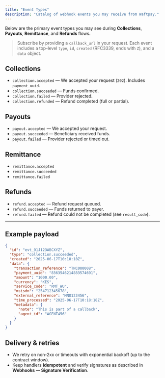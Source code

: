 ```yaml
---
title: "Event Types"
description: "Catalog of webhook events you may receive from Waftpay."
---
```


Below are the primary event types you may see during **Collections**, **Payouts**, **Remittance**, and **Refunds** flows.

> Subscribe by providing a `callback_url` in your request. Each event includes a top-level `type`, `id`, `created` (RFC3339, ends with `Z`), and a `data` object.

## Collections

- `collection.accepted` — We accepted your request (`202`). Includes `payment_uuid`.
- `collection.succeeded` — Funds confirmed.
- `collection.failed` — Provider rejected.
- `collection.refunded` — Refund completed (full or partial).

## Payouts

- `payout.accepted` — We accepted your request.
- `payout.succeeded` — Beneficiary received funds.
- `payout.failed` — Provider rejected or timed out.

## Remittance

- `remittance.accepted`
- `remittance.succeeded`
- `remittance.failed`

## Refunds

- `refund.accepted` — Refund request queued.
- `refund.succeeded` — Funds returned to payer.
- `refund.failed` — Refund could not be completed (see `result_code`).

---

## Example payload

```json
{
  "id": "evt_01J123ABCXYZ",
  "type": "collection.succeeded",
  "created": "2025-06-17T10:18:18Z",
  "data": {
    "transaction_reference": "TNC000008",
    "payment_uuid": "8363546214883574601",
    "amount": "1000.00",
    "currency": "KES",
    "service_code": "RMT_WU",
    "msisdn": "254712345678",
    "external_reference": "MNO123456",
    "time_processed": "2025-06-17T10:18:18Z",
    "metadata": {
      "note": "This is part of a callback",
      "agent_id": "AGENT456"
    }
  }
}
```

## Delivery & retries

- We retry on non-2xx or timeouts with exponential backoff (up to the contract window).
- Keep handlers **idempotent** and verify signatures as described in **Webhooks — Signature Verification**.
